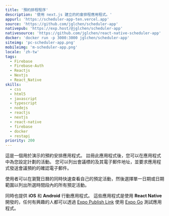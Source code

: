 ```yaml
---
title: '預約排程程序'
description: '使用 next.js 建立的約會排程應用程式。'
appurl: 'https://scheduler-app-ten.vercel.app'
source: 'https://github.com/jglchen/scheduler-app'
nativepub: 'https://exp.host/@jglchen/scheduler-app'
nativesource: 'https://github.com/jglchen/react-native-scheduler-app'
docker: 'docker run -p 3000:3000 jglchen/scheduler-app'
siteimg: 'pc-scheduler-app.png'
mobileimg: 'm-scheduler-app.png'
locale: 'zh-tw'
tags:
  - Firebase
  - Firebase-Auth
  - Reactjs
  - Nextjs
  - React_Native
skills:
  - css
  - html5
  - javascript
  - typescript
  - nodejs
  - reactjs
  - nextjs
  - react-native
  - firebase
  - docker
  - restapi
priority: 200
---
```


這是一個用於演示的預約安排應用程式。 註冊此應用程式後，您可以在應用程式中為您設定計劃的活動。 您可以列出會議標的及其電子郵件地址，並要求應用程式發送會議預約的確認電子郵件。

使用者可以在瀏覽日曆的同時快速查看自己的預定活動，然後選擇單一日期或日期範圍以列出所選時間段內的所有預定活動。

同時也提供 **iOS** 和 **Android** 行動應用程式。 這些應用程式是使用 **React Native** 開發的，任何有興趣的人都可以透過 [Expo Publish Link](https://expo.dev/@jglchen/scheduler-app) 使用 [Expo Go](https://expo.dev/client) 測試應用程式。